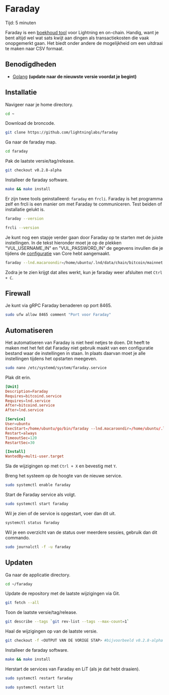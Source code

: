 
# Faraday

<Callout emoji="&#x2139;">
	Tijd: 5 minuten
</Callout>

Faraday is een [boekhoud tool](https://lightning.engineering/posts/2020-09-15-faraday-accounting) voor Lightning en on-chain. Handig, want je bent altijd wel wat sats kwijt aan dingen als transactiekosten die vaak onopgemerkt gaan. Het biedt onder andere de mogelijkheid om een uitdraai te maken naar CSV formaat.

## Benodigdheden

* [Golang](/raspberry-pi/common-dependencies#golang) **\(update naar de nieuwste versie voordat je begint\)**

## Installatie

Navigeer naar je home directory.

```bash
cd ~
```

Download de broncode.

```bash
git clone https://github.com/lightninglabs/faraday
```

Ga naar de faraday map.

```bash
cd faraday
```

Pak de laatste versie/tag/release.

```bash
git checkout v0.2.8-alpha
```

Installeer de faraday software.

```bash
make && make install
```

Er zijn twee tools geinstalleerd: `faraday` en `frcli`. Faraday is het programma zelf en frcli is een manier om met Faraday te communiceren. Test beiden of installatie gelukt is.

```bash
faraday --version

frcli --version
```

Je kunt nog een stapje verder gaan door Faraday op te starten met de juiste instellingen. In de tekst hieronder moet je op de plekken "VUL\_USERNAME\_IN" en "VUL\_PASSWORD\_IN" de gegevens invullen die je tijdens de [configuratie](/bitcoin-core/configure-and-start) van Core hebt aangemaakt.

```bash
faraday --lnd.macaroondir=/home/ubuntu/.lnd/data/chain/bitcoin/mainnet --lnd.tlscertpath=/home/ubuntu/.lnd/tls.cert --lnd.rpcserver=127.0.0.1:10009 --connect_bitcoin --bitcoin.host=127.0.0.1:8332 --bitcoin.user=VUL_USERNAME_IN --bitcoin.password=VUL_PASSWORD_IN
```

Zodra je te zien krijgt dat alles werkt, kun je faraday weer afsluiten met `Ctrl + C`.

## Firewall

Je kunt via gRPC Faraday benaderen op port 8465.

```bash
sudo ufw allow 8465 comment "Port voor Faraday"
```

## Automatiseren

Het automatiseren van Faraday is niet heel netjes te doen. Dit heeft te maken met het feit dat Faraday niet gebruik maakt van een configuratie bestand waar de instellingen in staan. In plaats daarvan moet je alle instellingen tijdens het opstarten meegeven.

```bash
sudo nano /etc/systemd/system/faraday.service
```

Plak dit erin.

```toml
[Unit]
Description=Faraday
Requires=bitcoind.service
Requires=lnd.service
After=bitcoind.service
After=lnd.service

[Service]
User=ubuntu
ExecStart=/home/ubuntu/go/bin/faraday --lnd.macaroondir=/home/ubuntu/.lnd/data/chain/bitcoin/mainnet --lnd.tlscertpath=/home/ubuntu/.lnd/tls.cert --lnd.rpcserver=127.0.0.1:10009 --connect_bitcoin --bitcoin.host=127.0.0.1:8332 --bitcoin.user=VUL_USERNAME_IN --bitcoin.password=VUL_PASSWORD_IN
Restart=always
TimeoutSec=120
RestartSec=30

[Install]
WantedBy=multi-user.target
```

Sla de wijzigingen op met `Ctrl + X` en bevestig met `Y`.

Breng het systeem op de hoogte van de nieuwe service.

```bash
sudo systemctl enable faraday
```

Start de Faraday service als volgt.

```bash
sudo systemctl start faraday
```

Wil je zien of de service is opgestart, voer dan dit uit.

```bash
systemctl status faraday
```

Wil je een overzicht van de status over meerdere sessies, gebruik dan dit commando.

```bash
sudo journalctl -f -u faraday
```

## Updaten

Ga naar de applicatie directory.

```bash
cd ~/faraday
```

Update de repository met de laatste wijzigingen via Git.

```bash
git fetch --all
```

Toon de laatste versie/tag/release.

```bash
git describe --tags `git rev-list --tags --max-count=1`
```

Haal de wijzigingen op van de laatste versie.

```bash
git checkout -f <OUTPUT VAN DE VORIGE STAP> #bijvoorbeeld v0.2.8-alpha
```

Installeer de faraday software.

```bash
make && make install
```

Herstart de services van Faraday en LiT (als je dat hebt draaien).

```bash
sudo systemctl restart faraday

sudo systemctl restart lit
```